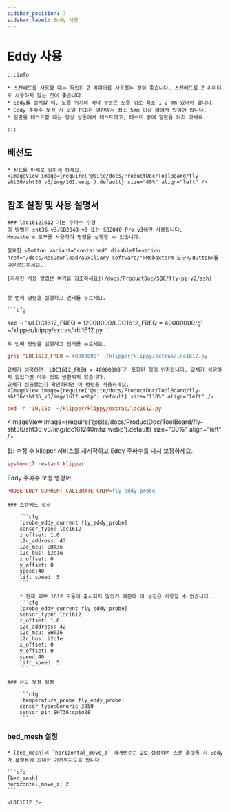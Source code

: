 ```yaml
---
sidebar_position: 7
sidebar_label: Eddy 사용
---
```



# Eddy 사용

    :::info

    * 스캔베드를 사용할 때는 독립된 Z 리미터를 사용하는 것이 좋습니다. 스캔베드를 Z 리미터로 사용하지 않는 것이 좋습니다.
    * Eddy를 설치할 때, 노즐 위치의 바닥 부분은 노즐 위로 최소 1-2 mm 있어야 합니다.
    * Eddy 주파수 보정 시 코일 PCB는 열판에서 최소 5mm 이상 떨어져 있어야 합니다.
    * 열판을 테스트할 때는 항상 상온에서 테스트하고, 테스트 중에 열판을 켜지 마세요.

    :::

## 배선도

    * 상표를 아래로 향하게 하세요.
    <ImageView image={require('@site/docs/ProductDoc/ToolBoard/fly-sht36/sht36_v3/img/161.webp').default} size="40%" align="left" />


## 참조 설정 및 사용 설명서

    ### ldc16121612 기본 주파수 수정
    이 방법은 sht36-v3/SB2040-v3 또는 SB2040-Pro-v3에만 사용됩니다.
    Mobaxterm 도구를 사용하여 명령을 실행할 수 있습니다.

    필요한 <Button variant="contained" disableElevation href="/docs/ResDownload/auxiliary_software/">Mobaxterm 도구</Button>를 다운로드하세요.

    [자세한 사용 방법은 여기를 참조하세요](/docs/ProductDoc/SBC/fly-pi-v2/ssh)


    첫 번째 명령을 실행하고 엔터를 누르세요.

    ```cfg
sed -i 's/LDC1612_FREQ = 12000000/LDC1612_FREQ = 40000000/g' ~/klipper/klippy/extras/ldc1612.py
    ```

    두 번째 명령을 실행하고 엔터를 누르세요.
  ```cfg
grep "LDC1612_FREQ = 40000000" ~/klipper/klippy/extras/ldc1612.py
  ```
    교체가 성공하면 `LDC1612_FREQ = 40000000`가 포함된 행이 반환됩니다. 교체가 성공하지 않았다면 아무 것도 반환되지 않습니다.
    교체가 성공했는지 확인하려면 이 명령을 사용하세요.
    <ImageView image={require('@site/docs/ProductDoc/ToolBoard/fly-sht36/sht36_v3/img/1612.webp').default} size="110%" align="left" />
```cfg
sed -n '10,15p' ~/klipper/klippy/extras/ldc1612.py
```
   <ImageView image={require('@site/docs/ProductDoc/ToolBoard/fly-sht36/sht36_v3/img/ldc161240mhz.webp').default} size="30%" align="left" />

   팁: 수정 후 klipper 서비스를 재시작하고 Eddy 주파수를 다시 보정하세요.
   ```cfg
   systemctl restart klipper
   ```
   Eddy 주파수 보정 명령어
   ```cfg
   PROBE_EDDY_CURRENT_CALIBRATE CHIP=fly_eddy_probe
   ```


    ### 스캔베드 설정

        ```cfg
        [probe_eddy_current fly_eddy_probe]
        sensor_type: ldc1612
        z_offset: 1.0
        i2c_address: 43
        i2c_mcu: SHT36
        i2c_bus: i2c1e
        x_offset: 0
        y_offset: 0
        speed:40
        lift_speed: 5
        ```

        * 현재 외부 1612 모듈이 출시되지 않았기 때문에 이 설정은 사용할 수 없습니다.
        ```cfg
        [probe_eddy_current fly_eddy_probe]
        sensor_type: ldc1612
        z_offset: 1.0
        i2c_address: 42
        i2c_mcu: SHT36
        i2c_bus: i2c1e
        x_offset: 0
        y_offset: 0
        speed:40
        lift_speed: 5
        ```

    ### 온도 보정 설정

        ```cfg
        [temperature_probe fly_eddy_probe]
        sensor_type:Generic 3950
        sensor_pin:SHT36:gpio28
        ```

### bed_mesh 설정

    * [bed_mesh]의 `horizontal_move_z` 매개변수는 2로 설정하여 스캔 플랫폼 시 Eddy가 플랫폼에 최대한 가까워지도록 합니다.

    ```cfg
    [bed_mesh]
    horizontal_move_z: 2
    ```

    <LDC1612 />
